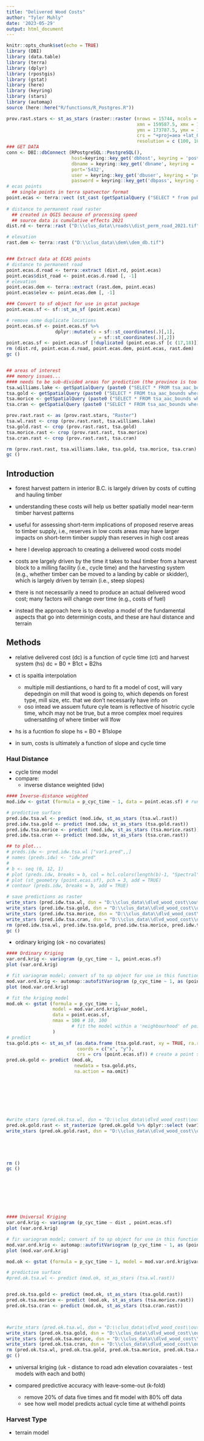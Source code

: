 ```yaml
---
title: "Delivered Wood Costs"
author: "Tyler Muhly"
date: '2023-05-29'
output: html_document
---
```


```r
knitr::opts_chunk$set(echo = TRUE)
library (DBI)
library (data.table)
library (terra)
library (dplyr)
library (rpostgis)
library (gstat)
library (here)
library (keyring)
library (stars)
library (automap)
source (here::here("R/functions/R_Postgres.R"))

prov.rast.stars <- st_as_stars (raster::raster (nrows = 15744, ncols = 17216, 
                                                xmn = 159587.5, xmx = 1881187.5, 
                                                ymn = 173787.5, ymx = 1748187.5, 
                                                crs = "+proj=aea +lat_0=45 +lon_0=-126 +lat_1=50 +lat_2=58.5 +x_0=1000000 +y_0=0 +datum=NAD83 +units=m +no_defs", 
                                                resolution = c (100, 100), vals = 0)) # needs to be a 'stars' object for gstat
### GET DATA
conn <- DBI::dbConnect (RPostgreSQL::PostgreSQL(), 
                        host=keyring::key_get('dbhost', keyring = 'postgreSQL'), 
                        dbname = keyring::key_get('dbname', keyring = 'postgreSQL'), 
                        port='5432',
                        user = keyring::key_get('dbuser', keyring = 'postgreSQL'),
                        password = keyring::key_get('dbpass', keyring = 'postgreSQL'))
# ecas points
  ## single points in terra spatvector format
point.ecas <- terra::vect (st_cast (getSpatialQuery ("SELECT * from public.ecas_cycle_time_harvest_system_points;"), "POINT"))
  
# distance to permanent road raster
  ## created in QGIS because of processing speed
  ## source data is cumulative effects 2021
dist.rd <- terra::rast ("D:\\clus_data\\roads\\dist_perm_road_2021.tif")

# elevation
rast.dem <- terra::rast ("D:\\clus_data\\dem\\dem_db.tif")


### Extract data at ECAS points
# distance to permanent road 
point.ecas.d.road <- terra::extract (dist.rd, point.ecas)
point.ecas$dist_road <- point.ecas.d.road [, -1]
# elevation
point.ecas.dem <- terra::extract (rast.dem, point.ecas)
point.ecas$elev <- point.ecas.dem [, -1]

### Convert to sf object for use in gstat package
point.ecas.sf <- sf::st_as_sf (point.ecas)

# remove some duplicate locations
point.ecas.sf <- point.ecas.sf %>%
                  dplyr::mutate(x = sf::st_coordinates(.)[,1],
                                y = sf::st_coordinates(.)[,2])
point.ecas.sf <- point.ecas.sf [!duplicated (point.ecas.sf [c (17,18)]),]
rm (dist.rd, point.ecas.d.road, point.ecas.dem, point.ecas, rast.dem)
gc ()


## areas of interest
### memory issues...
#### needs to be sub-divided areas for prediction (the province is too big)
tsa.williams.lake <- getSpatialQuery (paste0 ("SELECT * FROM tsa_aac_bounds where tsa_name in ('Williams_Lake_TSA')"))
tsa.gold <- getSpatialQuery (paste0 ("SELECT * FROM tsa_aac_bounds where tsa_name in ('Golden_TSA')"))
tsa.morice <- getSpatialQuery (paste0 ("SELECT * FROM tsa_aac_bounds where tsa_name in ('Morice_TSA')"))
tsa.cran <- getSpatialQuery (paste0 ("SELECT * FROM tsa_aac_bounds where tsa_name in ('Cranbrook_TSA')"))

prov.rast.rast <- as (prov.rast.stars, "Raster")
tsa.wl.rast <- crop (prov.rast.rast, tsa.williams.lake)
tsa.gold.rast <- crop (prov.rast.rast, tsa.gold)
tsa.morice.rast <- crop (prov.rast.rast, tsa.morice)
tsa.cran.rast <- crop (prov.rast.rast, tsa.cran)

rm (prov.rast.rast, tsa.williams.lake, tsa.gold, tsa.morice, tsa.cran)
gc ()
```

## Introduction

- forest harvest pattern in interior B.C. is largely driven by costs of cutting and hauling timber

- understanding these costs will help us better spatially model near-term timber harvest patterns 

- useful for assessing short-term implications of proposed reserve areas to timber supply, i.e., reserves in low costs areas may have larger impacts on short-term timber supply than reserves in high cost areas 

- here I develop approach to creating a delivered wood costs model

- costs are largely driven by the time it takes to haul timber from a harvest block to a milling facility (i.e., cycle time) and the harvesting system (e.g., whether timber can be moved to a landing by cable or skidder), which is largely driven by terrain (i.e., steep slopes)

- there is not necessarily a need to produce an actual delivered wood cost; many factors will change over time (e.g., costs of fuel) 

- instead the approach here is to develop a model of the fundamental aspects that go into determinign costs, and these are haul distance and terrain



## Methods

- relative delivered cost (dc) is a function of cycle time (ct) and harvest system (hs)
  dc = B0 + B1ct + B2hs

- ct is spaitla interpolation
  - multiple mill destiantions, o hard to fit a model of cost, will vary depedngin on mill that wood is going to, which depends on forest type, mill size, etc. that we don't necessarily have info on
  - oso intead we assuem future cyle team is reflective of hisotric cycle time, whcih may not be true, but a mroe complex moel requires udnersatding of where timber will lfow 

- hs is a fucntion fo slope
  hs = B0 + B1slope
  
- in sum, costs is ultimately a function of slope and cycle time

### Haul Distance
- cycle time model
- compare:
  - inverse distance weighted (idw)
  
```r
#### Inverse-distance weighted
mod.idw <- gstat (formula = p_cyc_time ~ 1, data = point.ecas.sf) # run model

# predictive surface
pred.idw.tsa.wl <- predict (mod.idw, st_as_stars (tsa.wl.rast))
pred.idw.tsa.gold <- predict (mod.idw, st_as_stars (tsa.gold.rast))
pred.idw.tsa.morice <- predict (mod.idw, st_as_stars (tsa.morice.rast))
pred.idw.tsa.cran <- predict (mod.idw, st_as_stars (tsa.cran.rast))

## to plot...
# preds.idw <- pred.idw.tsa.wl ["var1.pred",,]
# names (preds.idw) <- "idw_pred"
# 
# b <- seq (0, 12, 1)
# plot (preds.idw, breaks = b, col = hcl.colors(length(b)-1, "Spectral"), reset = FALSE)
# plot (st_geometry (point.ecas.sf), pch = 3, add = TRUE)
# contour (preds.idw, breaks = b, add = TRUE)

# save predictions as raster
write_stars (pred.idw.tsa.wl, dsn = "D:\\clus_data\\dlvd_wood_cost\\output\\idw_williams_lake.tif", layer = 1)
write_stars (pred.idw.tsa.gold, dsn = "D:\\clus_data\\dlvd_wood_cost\\output\\idw_golden.tif", layer = 1)
write_stars (pred.idw.tsa.morice, dsn = "D:\\clus_data\\dlvd_wood_cost\\output\\idw_morice.tif", layer = 1)
write_stars (pred.idw.tsa.cran, dsn = "D:\\clus_data\\dlvd_wood_cost\\output\\idw_cranbrook.tif", layer = 1)
rm (pred.idw.tsa.wl, pred.idw.tsa.gold, pred.idw.tsa.morice, pred.idw.tsa.cran)
gc () 

```
  
  - ordinary kriging (ok - no covariates)
  
```r

#### Ordinary Kriging
var.ord.krig <- variogram (p_cyc_time ~ 1, point.ecas.sf)
plot (var.ord.krig)

# fit variogram model; convert sf to sp object for use in this function
mod.var.ord.krig <- automap::autofitVariogram (p_cyc_time ~ 1, as (point.ecas.sf, "Spatial"))
plot (mod.var.ord.krig)

# fit the kriging model
mod.ok <- gstat (formula = p_cyc_time ~ 1, 
                 model = mod.var.ord.krig$var_model, 
                 data = point.ecas.sf,
                 nmax = 100 # 10, 100
                        # fit the model within a 'neighbourhood' of points to speed up prediction
                 )
# predict 
tsa.gold.pts <- st_as_sf (as.data.frame (tsa.gold.rast, xy = TRUE, ra.rm = TRUE),  
                          coords = c("x", "y"), 
                          crs = crs (point.ecas.sf)) # create a point sf object
pred.ok.gold <- predict (mod.ok, 
                         newdata = tsa.gold.pts, 
                         na.action = na.omit)








#write_stars (pred.ok.tsa.wl, dsn = "D:\\clus_data\\dlvd_wood_cost\\output\\ok_williams_lake.tif", layer = 1)
pred.ok.gold.rast <- st_rasterize (pred.ok.gold %>% dplyr::select (var1.pred, geometry))
write_stars (pred.ok.gold.rast, dsn = "D:\\clus_data\\dlvd_wood_cost\\output\\ok_golden100.tif", layer = 1)





rm ()
gc () 








#### Universal Kriging
var.ord.krig <- variogram (p_cyc_time ~ dist , point.ecas.sf)
plot (var.ord.krig)

# fir variogram model; convert sf to sp object for use in this function
mod.var.ord.krig <- automap::autofitVariogram (p_cyc_time ~ 1, as (point.ecas.sf, "Spatial"))
plot (mod.var.ord.krig)

mod.ok <- gstat (formula = p_cyc_time ~ 1, model = mod.var.ord.krig$var_model, data = point.ecas.sf)

# predictive surface
#pred.ok.tsa.wl <- predict (mod.ok, st_as_stars (tsa.wl.rast))


pred.ok.tsa.gold <- predict (mod.ok, st_as_stars (tsa.gold.rast))
pred.ok.tsa.morice <- predict (mod.ok, st_as_stars (tsa.morice.rast))
pred.ok.tsa.cran <- predict (mod.ok, st_as_stars (tsa.cran.rast))



#write_stars (pred.ok.tsa.wl, dsn = "D:\\clus_data\\dlvd_wood_cost\\output\\ok_williams_lake.tif", layer = 1)
write_stars (pred.ok.tsa.gold, dsn = "D:\\clus_data\\dlvd_wood_cost\\output\\ok_golden.tif", layer = 1)
write_stars (pred.ok.tsa.morice, dsn = "D:\\clus_data\\dlvd_wood_cost\\output\\ok_morice.tif", layer = 1)
write_stars (pred.ok.tsa.cran, dsn = "D:\\clus_data\\dlvd_wood_cost\\output\\ok_cranbrook.tif", layer = 1)
rm (pred.ok.tsa.wl, pred.ok.tsa.gold, pred.ok.tsa.morice, pred.ok.tsa.cran)
gc ()


```
  
  
  - universal kriging (uk - distance to road adn elevation covaraiates - test models with each and both)
  
- compared predictive accuracy with leave-some-out (k-fold)
  - remove 20% of data five times and fit model with 80% off data
  - see how well model predicts actual cycle time at withehdl points





### Harvest Type
- terrain model

